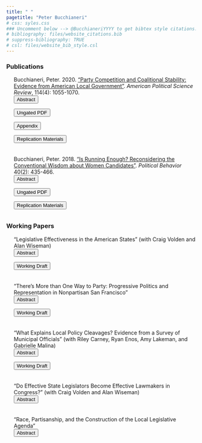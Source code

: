 ```yaml
---
title: " "
pagetitle: "Peter Bucchianeri"
# css: syles.css
### Uncomment below --> @BucchianeriYYYY to get bibtex style citations..
# bibliography: files/website_citations.bib
# suppress-bibliography: TRUE
# csl: files/website_bib_style.csl
---
```


<!-- Javscript to Show/Hide Abstracts -->
<script>
function showAbstract(div_id) {
    var x = document.getElementById(div_id);
    if (x.style.display === "none") {
        x.style.display = "block";
    } else {
        x.style.display = "none";
    }
}
</script>


### Publications

<!-- @Bucchianeri2020 - Party Competition and Coalitional Stability -->
<div style="float: left; padding-left: 20px; margin-bottom: 20px">
Bucchianeri, Peter. 2020. ["Party Competition and Coalitional Stability: Evidence from American Local Government"](https://doi.org/10.1017/S0003055420000386). *American Political Science Review*, 114(4): 1055-1070.
<form><input onclick="showAbstract('pb2020_partycomp')" type = "button" value = "Abstract" class="btn btn-primary btn-xs"></form>
<form action="files/papers/PB_Competition_Web_Final.pdf"> <input type="submit" class="btn btn-primary btn-xs" value="Ungated PDF"></form>
<form action="files/papers/PB_Competition_Appendix_Web.pdf"> <input type="submit" class="btn btn-primary btn-xs" value="Appendix"></form>
<form action="https://doi.org/10.7910/DVN/8ZT2ID"> <input type="submit" class="btn btn-primary btn-xs" value="Replication Materials"></form>
<div id="pb2020_partycomp" style="display: none; margin-top: 12px" >

> For decades, political scientists have argued that competition is a fundamental component of a responsible party system, such that when one party dominates politics, legislative coalitions destabilize and democratic accountability suffers. In this paper, I evaluate these predictions in an important but largely unexplored legislative environment: American local government. Using an original collection of roll-call records from 151 municipal councils, I show that legislative behavior is more one-dimensional when elections are partisan and the electorate is evenly balanced between the parties. When either of these features is absent, however, elite behavior remains unstructured, with coalitions shifting over time and across issues. These differences across institutional and competitive contexts suggest that partisan elections—and the party organizations that nearly always come with them—are critical for translating electoral insecurity into organized government, raising questions about the capacity for electoral accountability in a growing set of one-party dominant governments across the country.  

</div>
</div>


<!-- @Bucchianeri2018 - Is Running Enough -->
<div style="float: left; padding-left: 20px; margin-bottom: 20px">
Bucchianeri, Peter. 2018. ["Is Running Enough? Reconsidering the Conventional Wisdom about Women Candidates"](https://doi.org/10.1007/s11109-017-9407-7). *Political Behavior* 40(2): 435-466.
<form><input onclick="showAbstract('pb2018')" type = "button" value = "Abstract" class="btn btn-primary btn-xs"></form>
<form action="files/papers/Bucchianeri_IsRunningEnough.pdf"> <input type="submit" class="btn btn-primary btn-xs" value="Ungated PDF"></form>  
<form action="https://doi.org/10.7910/DVN/CFPBRI"> <input type="submit" class="btn btn-primary btn-xs" value="Replication Materials"></form>
<div id="pb2018" style="display: none; margin-top: 12px">

> The conventional wisdom in the literature on women candidates holds that “when women run, they win as often as men.” This has led to a strong focus in the literature on the barriers to entry for women candidates and significant evidence that these barriers hinder representation. Yet, a growing body of research suggests that some disadvantages persist for Republican women even after they choose to run for office. In this paper, I investigate the aggregate consequences of these disadvantages for general election outcomes. Using a regression discontinuity design, I show that Republican women who win close House primaries lose at higher rates in the general election than Republican men. This nomination effect holds throughout the 1990s despite a surge in Republican voting starting in 1994. I find no such effect for Democratic women and provide evidence that a gap in elite support explains part of the cross-party difference.

</div>
</div>

### Working Papers

<!-- BVW -- Legislative Effectiveness in the American States  -->
<div style="float: left; padding-left: 20px; margin-bottom: 20px">
"Legislative Effectiveness in the American States" (with Craig Volden and Alan Wiseman)
<form><input onclick="showAbstract('bvw_sles')" type = "button" value = "Abstract" class="btn btn-primary btn-xs"></form>
<form action="files/papers/BVW_SLES_Web.pdf"> <input type="submit" class="btn btn-primary btn-xs" value="Working Draft"></form>
<!-- <form action="https://doi.org/10.7910/DVN/CFPBRI"> <input type="submit" class="btn btn-primary btn-xs" value="Replication Materials"></form> -->
<div id="bvw_sles" style="display: none; margin-top: 12px">

> We develop State Legislative Effectiveness Scores for state legislators across 97 legislative chambers over recent decades based on the number of bills they sponsor, how far those bills move through the lawmaking process, and their substantive importance. We then offer three illustrations of the immense opportunities these scores provide for new scholarship on legislative behavior. First, we show that majority-party lawmaking influence is linked to ideological polarization and to electoral competition for chamber control. Second, we identify the varying lawmaking challenges faced by female legislators across different state legislative chambers. And third, we show how institutional design choices -- from legislative rules to the scope of professionalization -- affect the distribution of policymaking powers across the states.

</div>
</div>

<!-- PB -- There's More than One Way to Party... in San Francisco  -->
<div style="float: left; padding-left: 20px; margin-bottom: 20px">
"There's More than One Way to Party: Progressive Politics and Representation in Nonpartisan San Francisco"
<form><input onclick="showAbstract('pb_sf')" type = "button" value = "Abstract" class="btn btn-primary btn-xs"></form>
<form action="files/papers/PB_SF_Progressives_Web.pdf"> <input type="submit" class="btn btn-primary btn-xs" value="Working Draft"></form>
<!-- <form action="https://doi.org/10.7910/DVN/CFPBRI"> <input type="submit" class="btn btn-primary btn-xs" value="Replication Materials"></form> -->
<div id="pb_sf" style="display: none; margin-top: 12px">

> Despite the significance of political parties for American politics, most governments in the United States are formally nonpartisan. Prominent theories suggest that this absence of parties will impede the development of stable legislative coalitions and hinder democratic accountability. In contrast to this perspective, I argue that when coalitions of policy demanders solve the information and coordination problems that arise without formal party institutions, nonpartisan politics will resemble two-party democracy. To explore this argument, I first examine politics in nonpartisan San Francisco, documenting the emergence and consolidation of distinct progressive and moderate legislative coalitions and the presence of a robust electoral connection between voters and their representatives. Second, using data from 120 additional municipal councils, I demonstrate that this behavior is not unique to San Francisco. Collectively, my findings suggest that organized interests can overcome the challenge of nonpartisan government, creating a political environment in the process that facilitates high-quality representation.

</div>
</div>

<!-- PB et al -- What Explains Local Policy Cleavages  -->
<div style="float: left; padding-left: 20px; margin-bottom: 20px">
"What Explains Local Policy Cleavages? Evidence from a Survey of Municipal Officials" (with Riley Carney, Ryan Enos, Amy Lakeman, and Gabrielle Malina)
<form><input onclick="showAbstract('local_officials')" type = "button" value = "Abstract" class="btn btn-primary btn-xs"></form>
<form action="files/papers/Local_Officials_Web.pdf"> <input type="submit" class="btn btn-primary btn-xs" value="Working Draft"></form>
<!-- <form action="https://doi.org/10.7910/DVN/CFPBRI"> <input type="submit" class="btn btn-primary btn-xs" value="Replication Materials"></form> -->
<div id="local_officials" style="display: none; margin-top: 12px">

> A growing literature argues that national issues and partisanship structure local-level conflict in the United States. This argument contrasts starkly with the traditional view of local politics as fundamentally nonpartisan and nonideological. In this paper, we reconsider these diverging arguments, using a large-scale survey of municipal officials to identify the latent dimensions that underlie elite preferences across cities and on a common scale. Our results demonstrate that elite preferences in local politics---unlike in national politics---are multidimensional. In particular, we find evidence of two underlying cleavages: one based on partisanship, the other based on a market orientation to the provision of local services. Importantly, these latent dimensions correlate with self-reported indicators of constituent group support, suggesting that each dimension reflects substantively meaningful features of conflict in local electoral politics. These findings contribute to our understanding of local policymaking and provide a foundation for studying municipal responsiveness moving forward.

</div>
</div>

<!-- BVW -- Do Effective State Legislators Become Effective Lawmakers in Congress?  -->
<div style="float: left; padding-left: 20px; margin-bottom: 20px">
"Do Effective State Legislators Become Effective Lawmakers in Congress?" (with Craig Volden and Alan Wiseman)
<form><input onclick="showAbstract('bvw_state_to_fed')" type = "button" value = "Abstract" class="btn btn-primary btn-xs"></form>
<!-- <form action="files/papers/zzzzzzz.pdf"> <input type="submit" class="btn btn-primary btn-xs" value="Ungated PDF"></form>   -->
<!-- <form action="https://doi.org/10.7910/DVN/CFPBRI"> <input type="submit" class="btn btn-primary btn-xs" value="Replication Materials"></form> -->
<div id="bvw_state_to_fed" style="display: none; margin-top: 12px">

> What experiences contribute to a legislator becoming an effective lawmaker in Congress? In this paper we draw on new estimates of legislative effectiveness from 49 states between 1989 and 2018 to explore the role of state legislative experience and state lawmaking effectiveness in shaping effectiveness at the federal level. Specifically, we demonstrate that highly effective state legislators who are elected to Congress from more professional state legislatures are more effective than their congressional counterparts who either did not serve at the state level or who served in less-professional legislatures. Such lawmakers behave similarly to much more senior members of Congress; they introduce more legislation and successfully address issues of greater substantive significance. Our findings raise the potential importance of looking to state legislatures for the next generation of highly skilled federal lawmakers, and they speak to broader questions about the identification of candidate traits that are related to their subsequent lawmaking effectiveness in the U.S. Congress.

</div>
</div>

<!-- PB -- Race, Partisanship, and the Construction of the Local Legislative Agenda  -->
<div style="float: left; padding-left: 20px; margin-bottom: 20px">
"Race, Partisanship, and the Construction of the Local Legislative Agenda"
<form><input onclick="showAbstract('local_agenda')" type = "button" value = "Abstract" class="btn btn-primary btn-xs"></form>
<!-- <form action="files/papers/zzzzzz.pdf"> <input type="submit" class="btn btn-primary btn-xs" value="Ungated PDF"></form>   -->
<!-- <form action="https://doi.org/10.7910/DVN/CFPBRI"> <input type="submit" class="btn btn-primary btn-xs" value="Replication Materials"></form> -->
<div id="local_agenda" style="display: none; margin-top: 12px">

> A large literature examines the dynamics of the agenda process in Congress and the state legislatures, arguing that the construction and obstruction of the legislative agenda is central to understanding policy outcomes. Despite the significance of these processes for state and national politics, however, we know remarkably little about the factors that shape the local legislative agenda. In this paper, I use a novel collection of legislative records from 71 cities and counties in the United States to explore how the composition of a council influences the content of the local agenda. Specifically, by coding the policy content of each bill, I first examine whether and how the issue content of the agenda changes as a council becomes more racially diverse and as the distribution of member partisanship becomes increasingly imbalanced. Second, using data on the lifecycle of each bill, I evaluate whether members of certain racial or partisan groups are more likely to see their bills reach the floor. Collectively, my findings contribute to our understanding of the policymaking process at the local level by documenting different pathways through which descriptive and partisan representation influence the types of bills that have the potential to become law.

</div>
</div>





